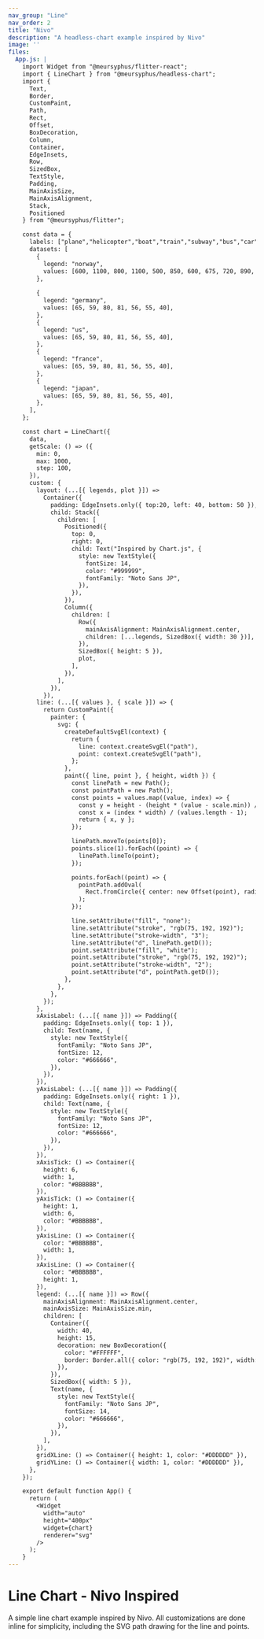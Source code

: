 ```yaml
---
nav_group: "Line"
nav_order: 2
title: "Nivo"
description: "A headless-chart example inspired by Nivo"
image: ''
files: 
  App.js: |
    import Widget from "@meursyphus/flitter-react";
    import { LineChart } from "@meursyphus/headless-chart";
    import {
      Text,
      Border,
      CustomPaint,
      Path,
      Rect,
      Offset,
      BoxDecoration,
      Column,
      Container,
      EdgeInsets,
      Row,
      SizedBox,
      TextStyle,
      Padding,
      MainAxisSize,
      MainAxisAlignment,
      Stack,
      Positioned
    } from "@meursyphus/flitter";

    const data = {
      labels: ["plane","helicopter","boat","train","subway","bus","car","moto","bicycle","horse","skateboard","others"],
      datasets: [
        {
          legend: "norway",
          values: [600, 1100, 800, 1100, 500, 850, 600, 675, 720, 890, 700, 950],
        },
        
        {
          legend: "germany",
          values: [65, 59, 80, 81, 56, 55, 40],
        },
        {
          legend: "us",
          values: [65, 59, 80, 81, 56, 55, 40],
        },
        {
          legend: "france",
          values: [65, 59, 80, 81, 56, 55, 40],
        },
        {
          legend: "japan",
          values: [65, 59, 80, 81, 56, 55, 40],
        },
      ],
    };

    const chart = LineChart({
      data,
      getScale: () => ({
        min: 0,
        max: 1000,
        step: 100,
      }),
      custom: {
        layout: (...[{ legends, plot }]) => 
          Container({
            padding: EdgeInsets.only({ top:20, left: 40, bottom: 50 }),
            child: Stack({
              children: [
                Positioned({
                  top: 0,
                  right: 0,
                  child: Text("Inspired by Chart.js", {
                    style: new TextStyle({
                      fontSize: 14,
                      color: "#999999",
                      fontFamily: "Noto Sans JP",
                    }),
                  }),
                }),
                Column({
                  children: [
                    Row({
                      mainAxisAlignment: MainAxisAlignment.center,
                      children: [...legends, SizedBox({ width: 30 })],
                    }),
                    SizedBox({ height: 5 }),
                    plot,
                  ],
                }),
              ],
            }),
          }),
        line: (...[{ values }, { scale }]) => {
          return CustomPaint({
            painter: {
              svg: {
                createDefaultSvgEl(context) {
                  return {
                    line: context.createSvgEl("path"),
                    point: context.createSvgEl("path"),
                  };
                },
                paint({ line, point }, { height, width }) {
                  const linePath = new Path();
                  const pointPath = new Path();
                  const points = values.map((value, index) => {
                    const y = height - (height * (value - scale.min)) / (scale.max - scale.min);
                    const x = (index * width) / (values.length - 1);
                    return { x, y };
                  });

                  linePath.moveTo(points[0]);
                  points.slice(1).forEach((point) => {
                    linePath.lineTo(point);
                  });

                  points.forEach((point) => {
                    pointPath.addOval(
                      Rect.fromCircle({ center: new Offset(point), radius: 3 })
                    );
                  });

                  line.setAttribute("fill", "none");
                  line.setAttribute("stroke", "rgb(75, 192, 192)");
                  line.setAttribute("stroke-width", "3");
                  line.setAttribute("d", linePath.getD());
                  point.setAttribute("fill", "white");
                  point.setAttribute("stroke", "rgb(75, 192, 192)");
                  point.setAttribute("stroke-width", "2");
                  point.setAttribute("d", pointPath.getD());
                },
              },
            },
          });
        },
        xAxisLabel: (...[{ name }]) => Padding({
          padding: EdgeInsets.only({ top: 1 }),
          child: Text(name, {
            style: new TextStyle({
              fontFamily: "Noto Sans JP",
              fontSize: 12,
              color: "#666666",
            }),
          }),
        }),
        yAxisLabel: (...[{ name }]) => Padding({
          padding: EdgeInsets.only({ right: 1 }),
          child: Text(name, {
            style: new TextStyle({
              fontFamily: "Noto Sans JP",
              fontSize: 12,
              color: "#666666",
            }),
          }),
        }),
        xAxisTick: () => Container({
          height: 6,
          width: 1,
          color: "#BBBBBB",
        }),
        yAxisTick: () => Container({
          height: 1,
          width: 6,
          color: "#BBBBBB",
        }),
        yAxisLine: () => Container({
          color: "#BBBBBB",
          width: 1,
        }),
        xAxisLine: () => Container({
          color: "#BBBBBB",
          height: 1,
        }),
        legend: (...[{ name }]) => Row({
          mainAxisAlignment: MainAxisAlignment.center,
          mainAxisSize: MainAxisSize.min,
          children: [
            Container({
              width: 40,
              height: 15,
              decoration: new BoxDecoration({
                color: "#FFFFFF",
                border: Border.all({ color: "rgb(75, 192, 192)", width: 3 }),
              }),
            }),
            SizedBox({ width: 5 }),
            Text(name, {
              style: new TextStyle({
                fontFamily: "Noto Sans JP",
                fontSize: 14,
                color: "#666666",
              }),
            }),
          ],
        }),
        gridXLine: () => Container({ height: 1, color: "#DDDDDD" }),
        gridYLine: () => Container({ width: 1, color: "#DDDDDD" }),
      },
    });

    export default function App() {
      return (
        <Widget
          width="auto"
          height="400px"
          widget={chart}
          renderer="svg"
        />
      );
    }
---
```


# Line Chart - Nivo Inspired

A simple line chart example inspired by Nivo. All customizations are done inline for simplicity, including the SVG path drawing for the line and points.